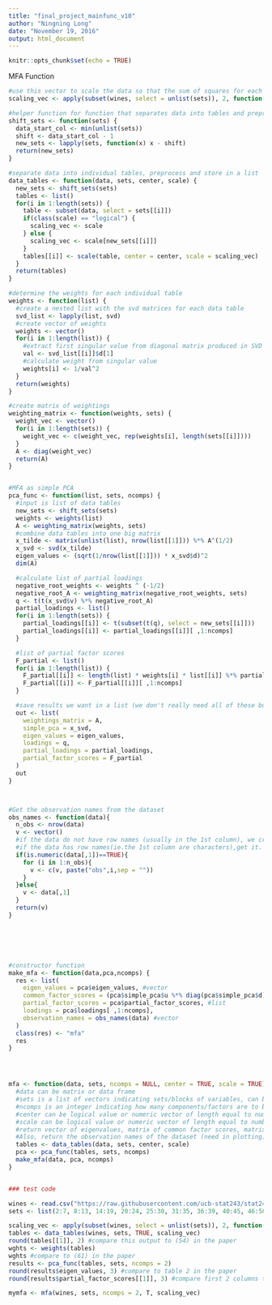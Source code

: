 ---
title: "final_project_mainfunc_v10"
author: "Ningning Long"
date: "November 19, 2016"
output: html_document
---

```{r setup, include=FALSE}
knitr::opts_chunk$set(echo = TRUE)
```



MFA Function
```{r}
#use this vector to scale the data so that the sum of squares for each column is equal to 1. This isn't written into the code but is useful for comparing to the given example.
scaling_vec <- apply(subset(wines, select = unlist(sets)), 2, function(x) sqrt(sum((x - mean(x))^2)))

#helper function for function that separates data into tables and preprocesses
shift_sets <- function(sets) {
  data_start_col <- min(unlist(sets))
  shift <- data_start_col - 1
  new_sets <- lapply(sets, function(x) x - shift)
  return(new_sets)
}

#separate data into individual tables, preprocess and store in a list
data_tables <- function(data, sets, center, scale) {
  new_sets <- shift_sets(sets)
  tables <- list()
  for(i in 1:length(sets)) {
    table <- subset(data, select = sets[[i]])
    if(class(scale) == "logical") {
      scaling_vec <- scale
    } else {
      scaling_vec <- scale[new_sets[[i]]]
    }
    tables[[i]] <- scale(table, center = center, scale = scaling_vec)
  }
  return(tables)
}

#determine the weights for each individual table
weights <- function(list) {
  #create a nested list with the svd matrices for each data table
  svd_list <- lapply(list, svd)
  #create vector of weights
  weights <- vector()
  for(i in 1:length(list)) {
    #extract first singular value from diagonal matrix produced in SVD
    val <- svd_list[[i]]$d[1]
    #calculate weight from singular value
    weights[i] <- 1/val^2
  }
  return(weights)
}

#create matrix of weightings
weighting_matrix <- function(weights, sets) {
  weight_vec <- vector()
  for(i in 1:length(sets)) {
    weight_vec <- c(weight_vec, rep(weights[i], length(sets[[i]])))
  }
  A <- diag(weight_vec)
  return(A)
}


#MFA as simple PCA
pca_func <- function(list, sets, ncomps) {
  #input is list of data tables
  new_sets <- shift_sets(sets)
  weights <- weights(list)
  A <- weighting_matrix(weights, sets)
  #combine data tables into one big matrix
  x_tilde <- matrix(unlist(list), nrow(list[[1]])) %*% A^(1/2)
  x_svd <- svd(x_tilde)
  eigen_values <- (sqrt(1/nrow(list[[1]])) * x_svd$d)^2
  dim(A)

  #calculate list of partial loadings
  negative_root_weights <- weights ^ (-1/2)
  negative_root_A <- weighting_matrix(negative_root_weights, sets)
  q <- t(t(x_svd$v) %*% negative_root_A)
  partial_loadings <- list()
  for(i in 1:length(sets)) {
    partial_loadings[[i]] <- t(subset(t(q), select = new_sets[[i]]))
    partial_loadings[[i]] <- partial_loadings[[i]][ ,1:ncomps]
  }

  #list of partial factor scores
  F_partial <- list()
  for(i in 1:length(list)) {
    F_partial[[i]] <- length(list) * weights[i] * list[[i]] %*% partial_loadings[[i]]
    F_partial[[i]] <- F_partial[[i]][ ,1:ncomps]
  }

  #save results we want in a list (we don't really need all of these but it is useful to have them while we test these functions against the example)
  out <- list(
    weightings_matrix = A,
    simple_pca = x_svd,
    eigen_values = eigen_values,
    loadings = q,
    partial_loadings = partial_loadings,
    partial_factor_scores = F_partial
  )
  out
}



#Get the observation names from the dataset
obs_names <- function(data){
  n_obs <- nrow(data)
  v <- vector() 
  #if the data do not have row names (usually in the 1st column), we create;
  #if the data has row names(ie.the 1st column are characters),get it.
  if(is.numeric(data[,1])==TRUE){
    for (i in 1:n_obs){
      v <- c(v, paste("obs",i,sep = ""))
    }
  }else{
    v <- data[,1]
  }
  return(v)
}






#constructor function
make_mfa <- function(data,pca,ncomps) {
  res <- list(
    eigen_values = pca$eigen_values, #vector
    common_factor_scores = (pca$simple_pca$u %*% diag(pca$simple_pca$d))[ ,1:ncomps], #matrix
    partial_factor_scores = pca$partial_factor_scores, #list
    loadings = pca$loadings[ ,1:ncomps],
    observation_names = obs_names(data) #vector
  )
  class(res) <- "mfa"
  res
}




mfa <- function(data, sets, ncomps = NULL, center = TRUE, scale = TRUE) {
  #data can be matrix or data frame
  #sets is a list of vectors indicating sets/blocks of variables, can be character vectors with names or numeric vectors with position of variables in the data table
  #ncomps is an integer indicating how many components/factors are to be extracted, NULL indicates all components
  #center can be logical value or numeric vector of length equal to number of active variables; if numeric vector, each variable has corresponding value subtracted from it; if TRUE, subtract column means
  #scale can be logical value or numeric vector of length equal to number of active variables
  #return vector of eigenvalues, matrix of common factor scores, matrix of partial factor scores, matrix of loadings
  #Also, return the observation names of the dataset (need in plotting)
  tables <- data_tables(data, sets, center, scale)
  pca <- pca_func(tables, sets, ncomps)
  make_mfa(data, pca, ncomps)
}


### test code

wines <- read.csv("https://raw.githubusercontent.com/ucb-stat243/stat243-fall-2016/master/problem-sets/final-project/data/wines.csv", stringsAsFactors = FALSE)
sets <- list(2:7, 8:13, 14:19, 20:24, 25:30, 31:35, 36:39, 40:45, 46:50, 51:54)

scaling_vec <- apply(subset(wines, select = unlist(sets)), 2, function(x) sqrt(sum((x - mean(x))^2)))
tables <- data_tables(wines, sets, TRUE, scaling_vec)
round(tables[[1]], 2) #compare this output to (54) in the paper
wghts <- weights(tables)
wghts #compare to (61) in the paper
results <- pca_func(tables, sets, ncomps = 2)
round(results$eigen_values, 3) #compare to table 2 in the paper
round(results$partial_factor_scores[[1]], 3) #compare first 2 columns to (66) in the paper

mymfa <- mfa(wines, sets, ncomps = 2, T, scaling_vec)

```

